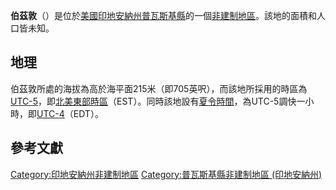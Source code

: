 {{noteTA
|G1=USState
|G2=地名
|G3=Unit
}}
{{Infobox settlement
|official_name            = 伯茲敦
|native_name = Beardstown
|settlement_type          = [[非建制地區|非建制地區]]
|image_skyline            = 
|imagesize                = 
|pushpin_map              = USA Indiana
|pushpin_label            = 伯茲敦
|pushpin_label_position   = top
|pushpin_map_caption      = 伯茲敦在印地安納州的位置
|subdivision_type         = [[世界政區索引|國家]]
|subdivision_type1        = [[美国州份|州份]]
|subdivision_type2        = [[印地安納州行政区划|縣]]
|subdivision_name         = [[美国|美国]]
|subdivision_name1        = [[印地安納州|印地安納州]]
|subdivision_name2        = [[普瓦斯基縣_(印地安納州)|普瓦斯基縣]]
|elevation_ft             = 705
|elevation_m              = 215
|area_total_km2           = 
|area_total_sq_mi         = 
|area_land_km2            = 
|area_land_sq_mi          = 
|area_water_km2           = 
|area_water_sq_mi         = 
|population_as_of         = 2010
|population_footnotes     = 
|population_total         = 
|population_metro         = 
|population_density_km2   = auto
|population_density_sq_mi = auto
|timezone                 = [[北美东部时区|北美东部时区]]
|utc_offset               = -5
|coordinates              = {{coord|41|08|17|N|86|36|09|W|display=inline,title}}
| coor_pinpoint           = 
| coordinates_footnotes   = 
|timezone_DST             = EDT
|utc_offset_DST           = -4
|postal_code_type         = [[美國郵區編號|郵區編號]]
|postal_code              = 46996
|area_code                = {{link-en|电话区号574|Area code 574|574}}
|blank_name = [[地名信息系统|GNIS ID]]
|blank_info = 430653<ref name="GNIS">{{cite gnis|430653|Beardstown}}</ref>
}}
'''伯茲敦'''（{{lang-en|Beardstown}}）是位於[[美國|美國]][[印地安納州|印地安納州]][[普瓦斯基縣_(印地安納州)|普瓦斯基縣]]的一個[[非建制地區|非建制地區]]。該地的面積和人口皆未知。

== 地理 ==
伯茲敦所處的海拔為高於海平面215米（即705英呎），而該地所採用的時區為[[UTC-5|UTC-5]]，即[[北美東部時區|北美東部時區]]（EST）。同時該地設有[[夏令時間|夏令時間]]，為UTC-5調快一小時，即[[UTC-4|UTC-4]]（EDT）。

== 參考文獻 ==
{{reflist}}

{{普瓦斯基縣 (印地安納州)}}

{{DEFAULTSORT:Beardstown}}
[[Category:印地安納州非建制地區|Category:印地安納州非建制地區]]
[[Category:普瓦斯基縣非建制地區_(印地安納州)|Category:普瓦斯基縣非建制地區 (印地安納州)]]

{{Indiana-geo-stub}}